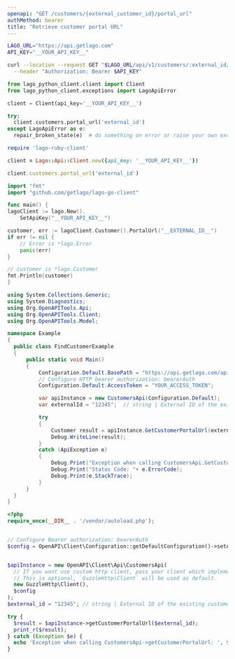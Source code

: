 ```yaml
---
openapi: "GET /customers/{external_customer_id}/portal_url"
authMethod: bearer
title: "Retrieve customer portal URL"
---
```



<RequestExample>

```bash cURL
LAGO_URL="https://api.getlago.com"
API_KEY="__YOUR_API_KEY__"

curl --location --request GET "$LAGO_URL/api/v1/customers/:external_id/portal_url" \
  --header "Authorization: Bearer $API_KEY"
```

```python Python
from lago_python_client.client import Client
from lago_python_client.exceptions import LagoApiError

client = Client(api_key='__YOUR_API_KEY__')

try:
  client.customers.portal_url('external_id')
except LagoApiError as e:
  repair_broken_state(e)  # do something on error or raise your own exception
```

```ruby Ruby
require 'lago-ruby-client'

client = Lago::Api::Client.new({api_key: '__YOUR_API_KEY__'})

client.customers.portal_url('external_id')
```

```go Go
import "fmt"
import "github.com/getlago/lago-go-client"

func main() {
lagoClient := lago.New().
    SetApiKey("__YOUR_API_KEY__")

customer, err := lagoClient.Customer().PortalUrl("__EXTERNAL_ID__")
if err != nil {
    // Error is *lago.Error
    panic(err)
}

// customer is *lago.Customer
fmt.Println(customer)
}
```

```csharp C#
using System.Collections.Generic;
using System.Diagnostics;
using Org.OpenAPITools.Api;
using Org.OpenAPITools.Client;
using Org.OpenAPITools.Model;

namespace Example
{
  public class FindCustomerExample
  {
      public static void Main()
      {
          Configuration.Default.BasePath = "https://api.getlago.com/api/v1";
          // Configure HTTP bearer authorization: bearerAuth
          Configuration.Default.AccessToken = "YOUR_ACCESS_TOKEN";

          var apiInstance = new CustomersApi(Configuration.Default);
          var externalId = "12345";  // string | External ID of the existing customer

          try
          {
              Customer result = apiInstance.GetCustomerPortalUrl(externalId);
              Debug.WriteLine(result);
          }
          catch (ApiException e)
          {
              Debug.Print("Exception when calling CustomersApi.GetCustomerPortalUrl : " + e.Message );
              Debug.Print("Status Code: "+ e.ErrorCode);
              Debug.Print(e.StackTrace);
          }
      }
  }
}
```

```php PHP
<?php
require_once(__DIR__ . '/vendor/autoload.php');


// Configure Bearer authorization: bearerAuth
$config = OpenAPI\Client\Configuration::getDefaultConfiguration()->setAccessToken('YOUR_ACCESS_TOKEN');


$apiInstance = new OpenAPI\Client\Api\CustomersApi(
  // If you want use custom http client, pass your client which implements `GuzzleHttp\ClientInterface`.
  // This is optional, `GuzzleHttp\Client` will be used as default.
  new GuzzleHttp\Client(),
  $config
);
$external_id = "12345"; // string | External ID of the existing customer

try {
  $result = $apiInstance->getCustomerPortalUrl($external_id);
  print_r($result);
} catch (Exception $e) {
  echo 'Exception when calling CustomersApi->getCustomerPortalUrl: ', $e->getMessage(), PHP_EOL;
}
```
</RequestExample>
